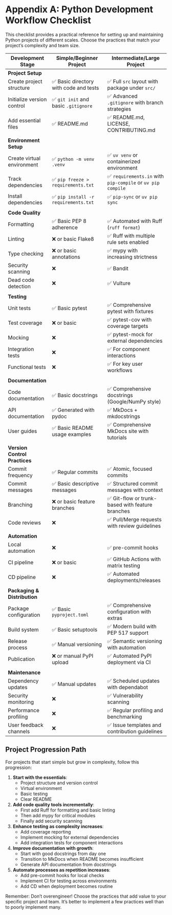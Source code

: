 # Appendix A: Python Development Workflow Checklist

This checklist provides a practical reference for setting up and maintaining Python projects of different scales. Choose the practices that match your project's complexity and team size.

| Development Stage | Simple/Beginner Project | Intermediate/Large Project |
|-------------------|-------------------------|----------------------------|
| **Project Setup** | | |
| Create project structure | ✅ Basic directory with code and tests | ✅ Full `src` layout with package under `src/` |
| Initialize version control | ✅ `git init` and basic `.gitignore` | ✅ Advanced `.gitignore` with branch strategies |
| Add essential files | ✅ README.md | ✅ README.md, LICENSE, CONTRIBUTING.md |
| | | |
| **Environment Setup** | | |
| Create virtual environment | ✅ `python -m venv .venv` | ✅ `uv venv` or containerized environment |
| Track dependencies | ✅ `pip freeze > requirements.txt` | ✅ `requirements.in` with `pip-compile` or `uv pip compile` |
| Install dependencies | ✅ `pip install -r requirements.txt` | ✅ `pip-sync` or `uv pip sync` |
| | | |
| **Code Quality** | | |
| Formatting | ✅ Basic PEP 8 adherence | ✅ Automated with Ruff (`ruff format`) |
| Linting | ❌ or basic Flake8 | ✅ Ruff with multiple rule sets enabled |
| Type checking | ❌ or basic annotations | ✅ mypy with increasing strictness |
| Security scanning | ❌ | ✅ Bandit |
| Dead code detection | ❌ | ✅ Vulture |
| | | |
| **Testing** | | |
| Unit tests | ✅ Basic pytest | ✅ Comprehensive pytest with fixtures |
| Test coverage | ❌ or basic | ✅ pytest-cov with coverage targets |
| Mocking | ❌ | ✅ pytest-mock for external dependencies |
| Integration tests | ❌ | ✅ For component interactions |
| Functional tests | ❌ | ✅ For key user workflows |
| | | |
| **Documentation** | | |
| Code documentation | ✅ Basic docstrings | ✅ Comprehensive docstrings (Google/NumPy style) |
| API documentation | ✅ Generated with pydoc | ✅ MkDocs + mkdocstrings |
| User guides | ✅ Basic README usage examples | ✅ Comprehensive MkDocs site with tutorials |
| | | |
| **Version Control Practices** | | |
| Commit frequency | ✅ Regular commits | ✅ Atomic, focused commits |
| Commit messages | ✅ Basic descriptive messages | ✅ Structured commit messages with context |
| Branching | ❌ or basic feature branches | ✅ Git-flow or trunk-based with feature branches |
| Code reviews | ❌ | ✅ Pull/Merge requests with review guidelines |
| | | |
| **Automation** | | |
| Local automation | ❌ | ✅ pre-commit hooks |
| CI pipeline | ❌ or basic | ✅ GitHub Actions with matrix testing |
| CD pipeline | ❌ | ✅ Automated deployments/releases |
| | | |
| **Packaging & Distribution** | | |
| Package configuration | ✅ Basic `pyproject.toml` | ✅ Comprehensive configuration with extras |
| Build system | ✅ Basic setuptools | ✅ Modern build with PEP 517 support |
| Release process | ✅ Manual versioning | ✅ Semantic versioning with automation |
| Publication | ❌ or manual PyPI upload | ✅ Automated PyPI deployment via CI |
| | | |
| **Maintenance** | | |
| Dependency updates | ✅ Manual updates | ✅ Scheduled updates with dependabot |
| Security monitoring | ❌ | ✅ Vulnerability scanning |
| Performance profiling | ❌ | ✅ Regular profiling and benchmarking |
| User feedback channels | ❌ | ✅ Issue templates and contribution guidelines |

## Project Progression Path

For projects that start simple but grow in complexity, follow this progression:

1. **Start with the essentials**:
   - Project structure and version control
   - Virtual environment
   - Basic testing
   - Clear README

2. **Add code quality tools incrementally**:
   - First add Ruff for formatting and basic linting
   - Then add mypy for critical modules
   - Finally add security scanning

3. **Enhance testing as complexity increases**:
   - Add coverage reporting
   - Implement mocking for external dependencies
   - Add integration tests for component interactions

4. **Improve documentation with growth**:
   - Start with good docstrings from day one
   - Transition to MkDocs when README becomes insufficient
   - Generate API documentation from docstrings

5. **Automate processes as repetition increases**:
   - Add pre-commit hooks for local checks
   - Implement CI for testing across environments
   - Add CD when deployment becomes routine

Remember: Don't overengineer! Choose the practices that add value to your specific project and team. It's better to implement a few practices well than to poorly implement many.
